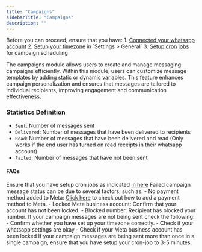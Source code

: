 ```yaml
---
title: "Campaigns"
sidebarTitle: "Campaigns"
description: ""
---
```


<Warning>
    Before you can proceed, ensure that you have: 
    1. <a href="/customer/settings/whatsapp">Connected your whatsapp account</a>
    2. <a href="/customer/settings/general">Setup your timezone</a> in `Settings > General`
    3. <a href="/get-started/installation#cron-jobs-setup">Setup cron jobs</a> for campaign scheduling
</Warning>

The campaigns module allows users to create and manage messaging campaigns efficiently. Within this module, users can customize message templates by adding static or dynamic variables. This feature enhances campaign personalization and ensures that messages are tailored to individual recipients, improving engagement and communication effectiveness.

### Statistics Definition

- `Sent`: Number of messages sent
- `Delivered`:  Number of messages that have been delivered to recipients
- `Read`: Number of messages that have been delivered and read (Only works if the end user has turned on read receipts in their whatsapp account)
- `Failed`: Number of messages that have not been sent 

#### FAQs
<AccordionGroup>
    <Accordion title="Campaign status stays at scheduled?">
        Ensure that you have setup cron jobs as indicated <a href="/get-started/installation#cron-jobs-setup">in here</a>
    </Accordion>
    <Accordion title="All campaign message status is failed">
        Failed campaign message status can be due to several factors, such as:
        - No payment method added to Meta: <a href="https://business.facebook.com/settings/whatsapp-business-accounts/">Click here</a> to check out how to add a payment method to Meta.
        - Locked Meta business account: Confirm that your account has not been locked.
        - Blocked number: Recipient has blocked your number.
    </Accordion>
    <Accordion title="Campaign messages are not being sent?">
        If your campaign messages are not being sent check the following:
        - Confirm whether you have set up your timezone correctly.
        - Check if your whatsapp settings are okay
        - Check if your Meta business account has been locked
    </Accordion>
    <Accordion title="Messages are being sent more than once in a single campaign?">
        If your campaign messages are being sent more than once in a single campaign, ensure that you have setup your cron-job to 3-5 minutes.
    </Accordion>
</AccordionGroup>

